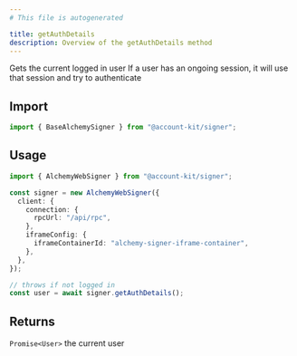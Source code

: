 ```yaml
---
# This file is autogenerated

title: getAuthDetails
description: Overview of the getAuthDetails method
---
```



Gets the current logged in user
If a user has an ongoing session, it will use that session and
try to authenticate

## Import

```ts
import { BaseAlchemySigner } from "@account-kit/signer";
```

## Usage

```ts
import { AlchemyWebSigner } from "@account-kit/signer";

const signer = new AlchemyWebSigner({
  client: {
    connection: {
      rpcUrl: "/api/rpc",
    },
    iframeConfig: {
      iframeContainerId: "alchemy-signer-iframe-container",
    },
  },
});

// throws if not logged in
const user = await signer.getAuthDetails();
```

## Returns

`Promise<User>`
the current user
